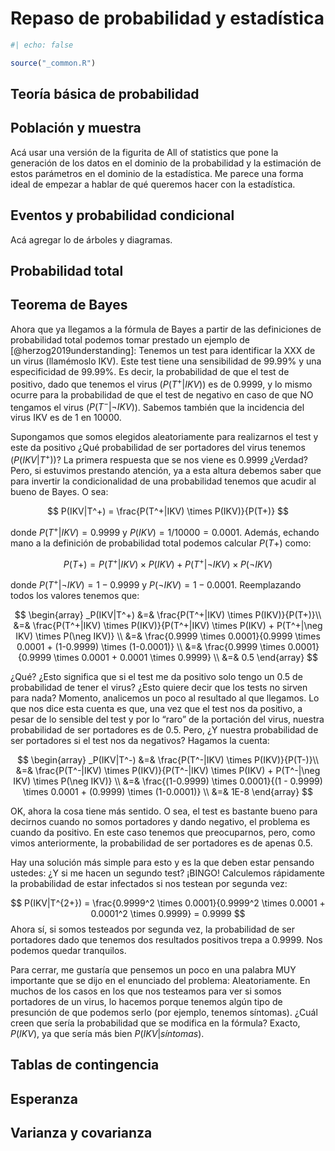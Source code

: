 # Repaso de probabilidad y estadística {#sec-intro_stat}

```r
#| echo: false

source("_common.R")
```
  
## Teoría básica de probabilidad

## Población y muestra

Acá usar una versión de la figurita de All of statistics que pone la generación de los datos en el dominio de la probabilidad y la estimación de estos parámetros en el dominio de la estadística. Me parece una forma ideal de empezar a hablar de qué queremos hacer con la estadística.

## Eventos y probabilidad condicional

Acá agregar lo de árboles y diagramas.

## Probabilidad total

## Teorema de Bayes

Ahora que ya llegamos a la fórmula de Bayes a partir de las definiciones de probabilidad total podemos tomar prestado un ejemplo de [@herzog2019understanding]: Tenemos un test para identificar la XXX de un virus (llamémoslo IKV). Este test tiene una sensibilidad de 99.99% y una especificidad de 99.99%. Es decir, la probabilidad de que el test de positivo, dado que tenemos el virus ($P(T^+|IKV)$) es de 0.9999, y lo mismo ocurre para la probabilidad de que el test de negativo en caso de que NO tengamos el virus ($P(T^-|\neg IKV)$). Sabemos también que la incidencia del virus IKV es de 1 en 10000.

Supongamos que somos elegidos aleatoriamente para realizarnos el test y este da positivo ¿Qué probabilidad de ser portadores del virus tenemos ($P(IKV|T^+)$)? La primera respuesta que se nos viene es 0.9999 ¿Verdad? Pero, si estuvimos prestando atención, ya a esta altura debemos saber que para invertir la condicionalidad de una probabilidad tenemos que acudir al bueno de Bayes. O sea:

$$
P(IKV|T^+) = \frac{P(T^+|IKV) \times P(IKV)}{P(T+)}
$$

donde $P(T^+|IKV) = 0.9999$ y $P(IKV) = 1/10000 = 0.0001$. Además, echando mano a la definición de probabilidad total podemos calcular $P(T+)$ como:

$$
P(T+) = P(T^+|IKV) \times P(IKV) + P(T^+|\neg IKV) \times P(\neg IKV)
$$

donde $P(T^+|\neg IKV) = 1-0.9999$ y $P(\neg IKV) = 1-0.0001$. Reemplazando todos los valores tenemos que:

$$
\begin{array}
_P(IKV|T^+) &=& \frac{P(T^+|IKV) \times P(IKV)}{P(T+)}\\
&=& \frac{P(T^+|IKV) \times P(IKV)}{P(T^+|IKV) \times P(IKV) + P(T^+|\neg IKV) \times P(\neg IKV)} \\
&=& \frac{0.9999 \times 0.0001}{0.9999 \times 0.0001 + (1-0.9999) \times (1-0.0001)} \\
&=& \frac{0.9999 \times 0.0001}{0.9999 \times 0.0001 + 0.0001 \times 0.9999} \\
&=& 0.5
\end{array}
$$

¿Qué? ¿Esto significa que si el test me da positivo solo tengo un 0.5 de probabilidad de tener el virus? ¿Esto quiere decir que los tests no sirven para nada? Momento, analicemos un poco al resultado al que llegamos. Lo que nos dice esta cuenta es que, una vez que el test nos da positivo, a pesar de lo sensible del test y por lo "raro" de la portación del virus, nuestra probabilidad de ser portadores es de 0.5. Pero, ¿Y nuestra probabilidad de ser portadores si el test nos da negativos? Hagamos la cuenta:

$$
\begin{array}
_P(IKV|T^-) &=& \frac{P(T^-|IKV) \times P(IKV)}{P(T-)}\\
&=& \frac{P(T^-|IKV) \times P(IKV)}{P(T^-|IKV) \times P(IKV) + P(T^-|\neg IKV) \times P(\neg IKV)} \\
&=& \frac{(1-0.9999) \times 0.0001}{(1 - 0.9999) \times 0.0001 + (0.9999) \times (1-0.0001)} \\
&=& 1E-8
\end{array}
$$

OK, ahora la cosa tiene más sentido. O sea, el test es bastante bueno para decirnos cuando no somos portadores y dando negativo, el problema es cuando da positivo. En este caso tenemos que preocuparnos, pero, como vimos anteriormente, la probabilidad de ser portadores es de apenas 0.5. 

Hay una solución más simple para esto y es la que deben estar pensando ustedes: ¿Y si me hacen un segundo test? ¡BINGO! Calculemos rápidamente la probabilidad de estar infectados si nos testean por segunda vez:

$$
P(IKV|T^{2+}) = \frac{0.9999^2 \times 0.0001}{0.9999^2 \times 0.0001 + 0.0001^2 \times 0.9999} = 0.9999
$$
Ahora sí, si somos testeados por segunda vez, la probabilidad de ser portadores dado que tenemos dos resultados positivos trepa a 0.9999. Nos podemos quedar tranquilos. 

Para cerrar, me gustaría que pensemos un poco en una palabra MUY importante que se dijo en el enunciado del problema: Aleatoriamente. En muchos de los casos en los que nos testeamos para ver si somos portadores de un virus, lo hacemos porque tenemos algún tipo de presunción de que podemos serlo (por ejemplo, tenemos síntomas). ¿Cuál creen que sería la probabilidad que se modifica en la fórmula? Exacto, $P(IKV)$, ya que sería más bien $P(IKV|síntomas)$.

## Tablas de contingencia

## Esperanza

## Varianza y covarianza


